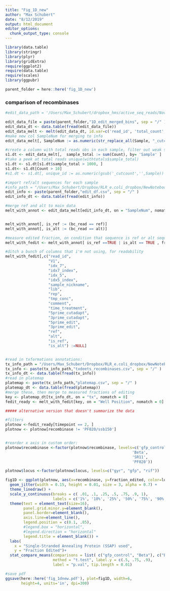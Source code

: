 ```yaml
---
title: "Fig_1D_new"
author: "Max Schubert"
date: "8/12/2019"
output: html_document
editor_options: 
  chunk_output_type: console
---
```


```r
library(data.table)
library(stringr)
library(plyr)
library(gridExtra)
require(ggplot2)
require(data.table)
require(scales)
library(ggpubr)

parent_folder = here::here('fig_1D_new')
```

### comparison of recombinases

```r
#edit_data_path = '/Users/Max_Schubert/dropbox_hms/active_seq_reads/NovNextseq/FC_04398/Unaligned_1234_PF_mm1/Data/edit_mergedbins'

edit_data_file = paste(parent_folder,"1D_edit_merged_bins", sep = "/" )
edit_data_dt <- data.table(fread(edit_data_file))
edit_data_melt <- melt(edit_data_dt, id.var=c('read_id', 'total_count', 'bc_read'), value.name='Count', variable.name='Sample')
#make new col SampleNum for merging to info
edit_data_melt[, SampleNum := as.numeric(str_replace_all(Sample, "_cutcount", ""))]

#create a column with total reads obs in each sample, filter out weak samples
s1.dt <- edit_data_melt[,  sample_total := sum(Count), by= 'Sample' ]
#take a peek at total reads unique(withtotals$sample_total)
s1.dt <- s1.dt[s1.dt$sample_total > 1000, ]
s1.dt<- s1.dt[Count > 10]
#s1.dt <- s1.dt[, unique_id := as.numeric(gsub('_cutcount','',Sample)) ]

```

```r

#import ref/alt sequences for each sample
#info_path = "/Users/Max_Schubert/Dropbox/RLR_e.coli_dropbox/NewNotebook_expts/C_delivery_other/c17_gDNA_second_try"
edit_info <- paste(parent_folder,"edit_df.csv", sep = "/" )
edit_info_dt <- data.table(fread(edit_info)) 

#merge ref and alt to main data 
melt_with_annot <- edit_data_melt[edit_info_dt, on = "SampleNum", nomatch = 0]


melt_with_annot[, is_ref := (bc_read == ref)]
melt_with_annot[, is_alt := (bc_read == alt)]

#measure edited fraction, on condition that sequence is ref or alt sequences
melt_with_fedit <- melt_with_annot[ is_ref ==TRUE | is_alt == TRUE , fraction_edited := 1- (Count/sum(Count)) , by='SampleNum'][is_ref == TRUE]

#ditch a bunch of columns that i'm not using, for readability
melt_with_fedit[,c("read_id",
                   "V1",
                   "idx_7",
                   "idx7_index",
                   "idx_5",
                   "idx5_index",
                   "sample_nickname",
                   "lib",
                   "rep",
                   "tmp_conc",
                   "comment",
                   "time_treatment",
                   "5prime_cutadapt",
                   "3prime_cutadapt",
                   "5prime_edit",
                   "3prime_edit",
                   "ref",
                   "alt",
                   "is_ref",
                   "is_alt") :=NULL]


#read in txformations annotations:
tx_info_path = "/Users/Max_Schubert/Dropbox/RLR_e.coli_dropbox/NewNotebook_expts/B_openretrons/b15_new_recombinases"
tx_info <- paste(tx_info_path,"txdeets_recombinases.csv", sep = "/" )
tx_info_dt <- data.table(fread(tx_info)) 
#read in platemap
platemap <- paste(tx_info_path,"platemap.csv", sep = "/" )
platemap_dt <- data.table(fread(platemap)) 
#merge these, then merge to measured fractions of editing
key <- platemap_dt[tx_info_dt, on = "tx", nomatch = 0]
fedit_ready <- melt_with_fedit[key, on = "Well Position", nomatch = 0]

```

```r

##### alternative version that doesn't summarize the data

#filters
plotnow <-fedit_ready[timepoint == 2, ]
plotnow <- plotnow[recombinase != 'PF020/ssb150']


#reorder x axis in custom order:
plotnow$recombinase <-factor(plotnow$recombinase, levels=c('gfp_control',
                                                        'Beta',
                                                        'SR11',
                                                        'PF020'))

plotnow$locus <-factor(plotnow$locus, levels=c("gyr", "gfp", "rif"))

fig1D <- ggplot(plotnow, aes(x=recombinase, y=fraction_edited, color=locus)) + 
  geom_jitter(width = 0.15, height = 0.01, size = 3, alpha = 0.7) +
  theme_linedraw() +
  scale_y_continuous(breaks = c( .01, .1, .25, .5, .75, .9, 1),
                     labels = c('1%', '10%', '25%', '50%', '75%', '90%', '100%')) +
  theme(text = element_text(size=16),
        panel.grid.minor.y=element_blank(),
        panel.border=element_blank(),
        axis.line=element_line(),
        legend.position = c(0.1, .85),
        #legend.box = "horizontal",
        #legend.direction = "horizontal"
        legend.title = element_blank()) +
  labs(
    x = "Single-Stranded Annealing Protein (SSAP) used",
    y = "Fraction Edited")+
  stat_compare_means(comparisons = list( c("gfp_control", "Beta"), c("Beta", "SR11"), c("Beta","PF020")  ),
                     method = "t.test", label.y = c(.5, .75, .9),
                     label = "p.val", tip.length = 0.01)

#save pdf
ggsave(here::here('fig_1dnew.pdf'), plot=fig1D, width=6, 
       height=4, units='in', dpi=300)
```

